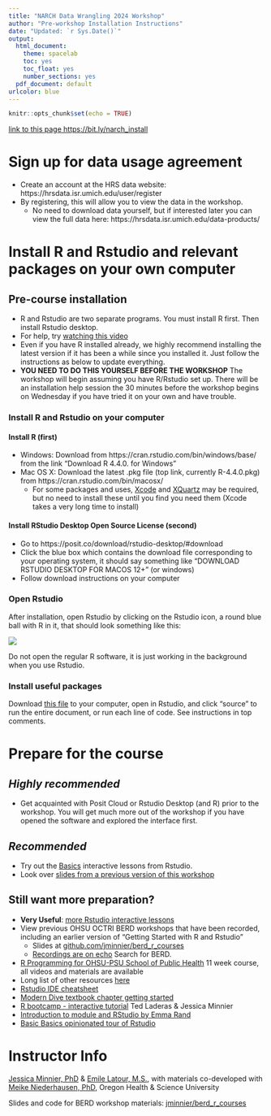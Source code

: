 ```yaml
---
title: "NARCH Data Wrangling 2024 Workshop"
author: "Pre-workshop Installation Instructions"
date: "Updated: `r Sys.Date()`"
output: 
  html_document: 
    theme: spacelab
    toc: yes
    toc_float: yes
    number_sections: yes
  pdf_document: default
urlcolor: blue
---
```


```r
knitr::opts_chunk$set(echo = TRUE)
```

[link to this page https://bit.ly/narch_install](https://bit.ly/narch_install)

# Sign up for data usage agreement

- Create an account at the HRS data website: https://hrsdata.isr.umich.edu/user/register
- By registering, this will allow you to view the data in the workshop. 
    + No need to download data yourself, but if interested later you can view the full data here: https://hrsdata.isr.umich.edu/data-products/

# Install R and Rstudio and relevant packages on your own computer

## Pre-course installation

- R and Rstudio are two separate programs. You must install R first. Then install Rstudio desktop. 
- For help, try [watching this video](https://www.youtube.com/watch?v=kOQDdJZ7Hl4&feature=youtu.be)
- Even if you have R installed already, we highly recommend installing the latest version if it has been a while since you installed it. Just follow the instructions as below to update everything.
- **YOU NEED TO DO THIS YOURSELF BEFORE THE WORKSHOP** The workshop will begin assuming you have R/Rstudio set up. There will be an installation help session the 30 minutes before the workshop begins on Wednesday if you have tried it on your own and have trouble.

### Install R and Rstudio on your computer

#### Install **R** (first)

- Windows: Download from https://cran.rstudio.com/bin/windows/base/ from the link "Download R 4.4.0. for Windows"
- Mac OS X: Download the latest .pkg file (top link, currently R-4.4.0.pkg) from https://cran.rstudio.com/bin/macosx/
    * For some packages and uses, [Xcode](https://apps.apple.com/us/app/xcode/id497799835?mt=12) and [XQuartz](https://www.xquartz.org/) may be required, but no need to install these until you find you need them (Xcode takes a very long time to install)
    
#### Install **RStudio Desktop** Open Source License (second)

- Go to https://posit.co/download/rstudio-desktop/#download
- Click the blue box which contains the download file corresponding to your operating system, it should say something like "DOWNLOAD RSTUDIO DESKTOP FOR MACOS 12+" (or windows)
- Follow download instructions on your computer

<!-- <a href="https://posit.co/download/rstudio-desktop/#download"><img src="img/install_rstudio.png" width="40%" height="40%"></a> -->

### Open Rstudio

After installation, open Rstudio by clicking on the Rstudio icon, a round blue ball with R in it, that should look something like this:

![](img/rstudiologo.png)

Do not open the regular R software, it is just working in the background when you use Rstudio.

### Install useful packages

Download [this file](https://drive.google.com/file/d/1hXjogasVkIVjYzuT6eu0lb4Vf-JAzQsW/view?usp=sharing) to your computer, open in Rstudio, and click "source" to run the entire document, or run each line of code. See instructions in top comments.



# Prepare for the course

## *Highly recommended*

- Get acquainted with Posit Cloud or Rstudio Desktop (and R) prior to the workshop. You will get much more out of the workshop if you have opened the software and explored the interface first.

## *Recommended*

- Try out the [Basics](https://posit.cloud/learn/recipes) interactive lessons from Rstudio.
- Look over [slides from a previous version of this workshop](https://jminnier-berd-r-courses.netlify.app/01-getting-started-v2/01_getting_started_slides.html)

## Still want more preparation?

- **Very Useful**: [more Rstudio interactive lessons](https://posit.cloud/learn/recipes)
- View previous OHSU OCTRI BERD workshops that have been recorded, including an earlier version of "Getting Started with R and Rstudio"
    + Slides at [github.com/jminnier/berd_r_courses](https://github.com/jminnier/berd_r_courses)
    + [Recordings are on echo](https://echo360.org/section/92a2f8fb-2467-48ab-bc03-d983f7945137/public) Search for BERD.
- [R Programming for OHSU-PSU School of Public Health](https://sph-r-programming-2022.netlify.app/) 11 week course, all videos and materials are available
- Long list of other resources [here](https://github.com/jminnier/awesome-rstats/blob/master/learn-r.md)
- [Rstudio IDE cheatsheet](https://posit.co/wp-content/uploads/2022/10/rstudio-ide-1.pdf)
- [Modern Dive textbook chapter getting started](https://moderndive.com/1-getting-started.html)
- [R bootcamp - interactive tutorial](https://r-bootcamp.netlify.com/) Ted Laderas & Jessica Minnier
- [Introduction to module and RStudio by Emma Rand](http://www-users.york.ac.uk/~er13/17C%20-%202018/pracs/01IntroductionToModuleAndRStudio.html)
- [Basic Basics opinionated tour of Rstudio](https://rladiessydney.org/courses/ryouwithme/01-basicbasics-0/)

# Instructor Info

[Jessica Minnier, PhD](http://jessicaminnier.com/) & [Emile Latour, M.S.](https://www.ohsu.edu/knight-cancer-institute/biostatistics-shared-resource), with materials co-developed with [Meike Niederhausen, PhD](https://ohsu-psu-sph.org/faculty-2/faculty-directory/?cn-s=niederhausen&cn-cat=), 
Oregon Health & Science University

Slides and code for BERD workshop materials: [jminnier/berd_r_courses](https://github.com/jminnier/berd_r_courses)


